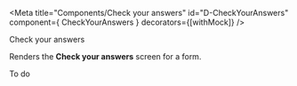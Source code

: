 <!-- Global imports -->

<!-- Local imports -->

<!-- JSON documents -->

<Meta title="Components/Check your answers" id="D-CheckYourAnswers" component={ CheckYourAnswers } decorators={[withMock]} />

<Heading size="xl" caption="Components">Check your answers</Heading>

Renders the **Check your answers** screen for a form.

<Tag>To do</Tag>
